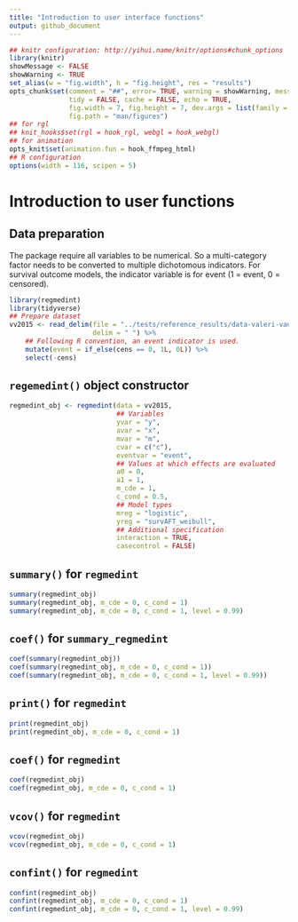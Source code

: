 ```yaml
---
title: "Introduction to user interface functions"
output: github_document
---
```


```r
## knitr configuration: http://yihui.name/knitr/options#chunk_options
library(knitr)
showMessage <- FALSE
showWarning <- TRUE
set_alias(w = "fig.width", h = "fig.height", res = "results")
opts_chunk$set(comment = "##", error= TRUE, warning = showWarning, message = showMessage,
               tidy = FALSE, cache = FALSE, echo = TRUE,
               fig.width = 7, fig.height = 7, dev.args = list(family = "sans"),
               fig.path = "man/figures")
## for rgl
## knit_hooks$set(rgl = hook_rgl, webgl = hook_webgl)
## for animation
opts_knit$set(animation.fun = hook_ffmpeg_html)
## R configuration
options(width = 116, scipen = 5)
```

# Introduction to user functions

## Data preparation
The package require all variables to be numerical. So a multi-category factor needs to be converted to multiple dichotomous indicators. For survival outcome models, the indicator variable is for event (1 = event, 0 = censored).

```r
library(regmedint)
library(tidyverse)
## Prepare dataset
vv2015 <- read_delim(file = "../tests/reference_results/data-valeri-vanderweele-2015.txt",
                     delim = " ") %>%
    ## Following R convention, an event indicator is used.
    mutate(event = if_else(cens == 0, 1L, 0L)) %>%
    select(-cens)
```


## `regemedint()` object constructor


```r
regmedint_obj <- regmedint(data = vv2015,
                           ## Variables
                           yvar = "y",
                           avar = "x",
                           mvar = "m",
                           cvar = c("c"),
                           eventvar = "event",
                           ## Values at which effects are evaluated
                           a0 = 0,
                           a1 = 1,
                           m_cde = 1,
                           c_cond = 0.5,
                           ## Model types
                           mreg = "logistic",
                           yreg = "survAFT_weibull",
                           ## Additional specification
                           interaction = TRUE,
                           casecontrol = FALSE)
```

## `summary()` for `regmedint`
```r
summary(regmedint_obj)
summary(regmedint_obj, m_cde = 0, c_cond = 1)
summary(regmedint_obj, m_cde = 0, c_cond = 1, level = 0.99)
```

## `coef()` for `summary_regmedint`
```r
coef(summary(regmedint_obj))
coef(summary(regmedint_obj, m_cde = 0, c_cond = 1))
coef(summary(regmedint_obj, m_cde = 0, c_cond = 1, level = 0.99))
```

## `print()` for `regmedint`
```r
print(regmedint_obj)
print(regmedint_obj, m_cde = 0, c_cond = 1)
```

## `coef()` for `regmedint`
```r
coef(regmedint_obj)
coef(regmedint_obj, m_cde = 0, c_cond = 1)
```

## `vcov()` for `regmedint`
```r
vcov(regmedint_obj)
vcov(regmedint_obj, m_cde = 0, c_cond = 1)
```

## `confint()` for `regmedint`
```r
confint(regmedint_obj)
confint(regmedint_obj, m_cde = 0, c_cond = 1)
confint(regmedint_obj, m_cde = 0, c_cond = 1, level = 0.99)
```
